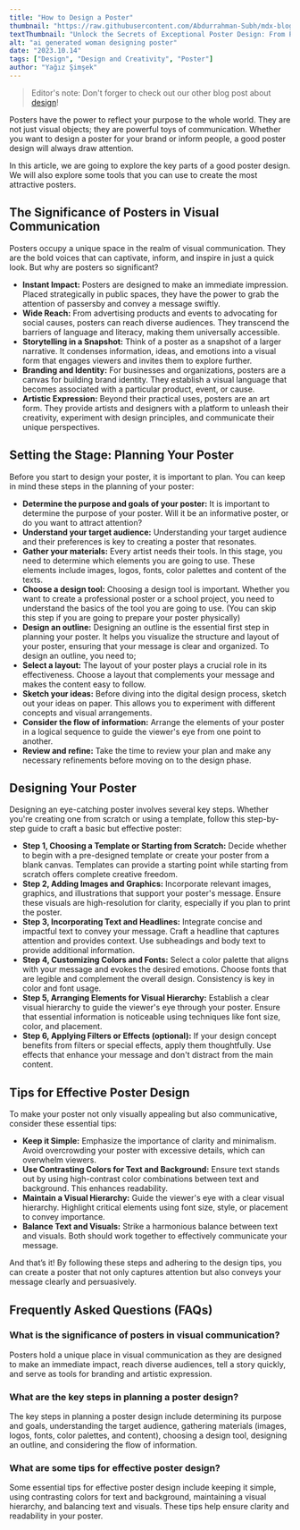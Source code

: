 ```yaml
---
title: "How to Design a Poster"
thumbnail: "https://raw.githubusercontent.com/Abdurrahman-Subh/mdx-blog/main/images/woman-poster2.png"
textThumbnail: "Unlock the Secrets of Exceptional Poster Design: From Planning to Perfection. Explore the Significance of Posters in Visual Communication, Key Planning Steps, and Discover Tips for Design Excellence"
alt: "ai generated woman designing poster"
date: "2023.10.14"
tags: ["Design", "Design and Creativity", "Poster"]
author: "Yağız Şimşek"
---
```


<CustomImage
  src="https://raw.githubusercontent.com/Abdurrahman-Subh/mdx-blog/main/images/woman-poster2.png"
  alt="ai generated woman designing poster"
/>

> Editor's note: Don't forger to check out our other blog post about [design](https://stockimg.ai/blog/design)!

Posters have the power to reflect your purpose to the whole world. They are not just visual objects; they are powerful toys of communication. Whether you want to design a poster for your brand or inform people, a good poster design will always draw attention.

In this article, we are going to explore the key parts of a good poster design. We will also explore some tools that you can use to create the most attractive posters.

## The Significance of Posters in Visual Communication

Posters occupy a unique space in the realm of visual communication. They are the bold voices that can captivate, inform, and inspire in just a quick look. But why are posters so significant?

- **Instant Impact:** Posters are designed to make an immediate impression. Placed strategically in public spaces, they have the power to grab the attention of passersby and convey a message swiftly.
- **Wide Reach:** From advertising products and events to advocating for social causes, posters can reach diverse audiences. They transcend the barriers of language and literacy, making them universally accessible.
- **Storytelling in a Snapshot:** Think of a poster as a snapshot of a larger narrative. It condenses information, ideas, and emotions into a visual form that engages viewers and invites them to explore further.
- **Branding and Identity:** For businesses and organizations, posters are a canvas for building brand identity. They establish a visual language that becomes associated with a particular product, event, or cause.
- **Artistic Expression:** Beyond their practical uses, posters are an art form. They provide artists and designers with a platform to unleash their creativity, experiment with design principles, and communicate their unique perspectives.

## Setting the Stage: Planning Your Poster

<CustomImage
  src="https://raw.githubusercontent.com/Abdurrahman-Subh/mdx-blog/main/images/woman-poster1.png"
  alt="ai generated woman designing poster"
/>

Before you start to design your poster, it is important to plan. You can keep in mind these steps in the planning of your poster:

- **Determine the purpose and goals of your poster:** It is important to determine the purpose of your poster. Will it be an informative poster, or do you want to attract attention?
- **Understand your target audience:** Understanding your target audience and their preferences is key to creating a poster that resonates.
- **Gather your materials:** Every artist needs their tools. In this stage, you need to determine which elements you are going to use. These elements include images, logos, fonts, color palettes and content of the texts.
- **Choose a design tool:** Choosing a design tool is important. Whether you want to create a professional poster or a school project, you need to understand the basics of the tool you are going to use. (You can skip this step if you are going to prepare your poster physically)
- **Design an outline:** Designing an outline is the essential first step in planning your poster. It helps you visualize the structure and layout of your poster, ensuring that your message is clear and organized. To design an outline, you need to;
- **Select a layout:** The layout of your poster plays a crucial role in its effectiveness. Choose a layout that complements your message and makes the content easy to follow.
- **Sketch your ideas:** Before diving into the digital design process, sketch out your ideas on paper. This allows you to experiment with different concepts and visual arrangements.
- **Consider the flow of information:** Arrange the elements of your poster in a logical sequence to guide the viewer's eye from one point to another.
- **Review and refine:** Take the time to review your plan and make any necessary refinements before moving on to the design phase.

## Designing Your Poster

Designing an eye-catching poster involves several key steps. Whether you're creating one from scratch or using a template, follow this step-by-step guide to craft a basic but effective poster:

- **Step 1, Choosing a Template or Starting from Scratch:** Decide whether to begin with a pre-designed template or create your poster from a blank canvas. Templates can provide a starting point while starting from scratch offers complete creative freedom.
- **Step 2, Adding Images and Graphics:** Incorporate relevant images, graphics, and illustrations that support your poster's message. Ensure these visuals are high-resolution for clarity, especially if you plan to print the poster.
- **Step 3, Incorporating Text and Headlines:** Integrate concise and impactful text to convey your message. Craft a headline that captures attention and provides context. Use subheadings and body text to provide additional information.
- **Step 4, Customizing Colors and Fonts:** Select a color palette that aligns with your message and evokes the desired emotions. Choose fonts that are legible and complement the overall design. Consistency is key in color and font usage.
- **Step 5, Arranging Elements for Visual Hierarchy:** Establish a clear visual hierarchy to guide the viewer's eye through your poster. Ensure that essential information is noticeable using techniques like font size, color, and placement.
- **Step 6, Applying Filters or Effects (optional):** If your design concept benefits from filters or special effects, apply them thoughtfully. Use effects that enhance your message and don't distract from the main content.

## Tips for Effective Poster Design

<CustomImage
  src="https://raw.githubusercontent.com/Abdurrahman-Subh/mdx-blog/main/images/forest-poster2.png"
  alt="ai generated movie poster"
/>

To make your poster not only visually appealing but also communicative, consider these essential tips:

- **Keep it Simple:** Emphasize the importance of clarity and minimalism. Avoid overcrowding your poster with excessive details, which can overwhelm viewers.
- **Use Contrasting Colors for Text and Background:** Ensure text stands out by using high-contrast color combinations between text and background. This enhances readability.
- **Maintain a Visual Hierarchy:** Guide the viewer's eye with a clear visual hierarchy. Highlight critical elements using font size, style, or placement to convey importance.
- **Balance Text and Visuals:** Strike a harmonious balance between text and visuals. Both should work together to effectively communicate your message.

And that’s it! By following these steps and adhering to the design tips, you can create a poster that not only captures attention but also conveys your message clearly and persuasively.

## Frequently Asked Questions (FAQs)

### What is the significance of posters in visual communication?

Posters hold a unique place in visual communication as they are designed to make an immediate impact, reach diverse audiences, tell a story quickly, and serve as tools for branding and artistic expression.

### What are the key steps in planning a poster design?

The key steps in planning a poster design include determining its purpose and goals, understanding the target audience, gathering materials (images, logos, fonts, color palettes, and content), choosing a design tool, designing an outline, and considering the flow of information.

### What are some tips for effective poster design?

Some essential tips for effective poster design include keeping it simple, using contrasting colors for text and background, maintaining a visual hierarchy, and balancing text and visuals. These tips help ensure clarity and readability in your poster.
